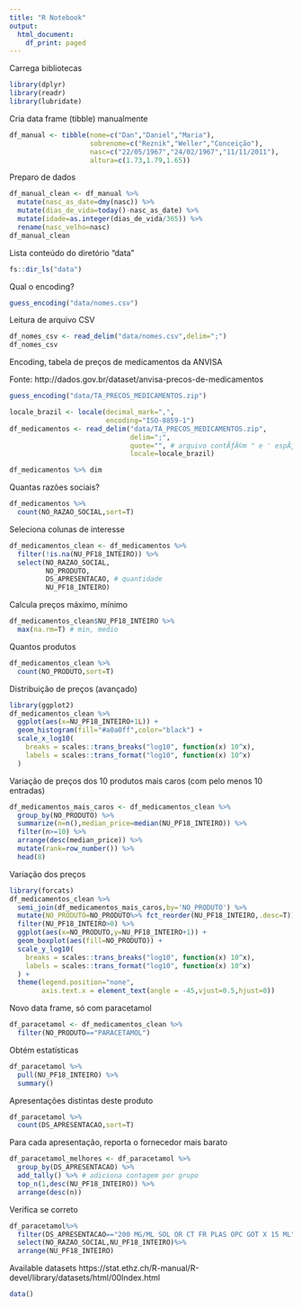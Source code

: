 ```yaml
---
title: "R Notebook"
output:
  html_document:
    df_print: paged
---
```


Carrega bibliotecas

```r
library(dplyr)
library(readr)
library(lubridate)
```

Cria data frame (tibble) manualmente

```r
df_manual <- tibble(nome=c("Dan","Daniel","Maria"),
                    sobrenome=c("Reznik","Weller","Conceição"),
                    nasc=c("22/05/1967","24/02/1967","11/11/2011"),
                    altura=c(1.73,1.79,1.65))
```

Preparo de dados

```r
df_manual_clean <- df_manual %>%
  mutate(nasc_as_date=dmy(nasc)) %>%
  mutate(dias_de_vida=today()-nasc_as_date) %>%
  mutate(idade=as.integer(dias_de_vida/365)) %>%
  rename(nasc_velho=nasc)
df_manual_clean
```

Lista conteúdo do diretório "data"

```r
fs::dir_ls("data")
```

Qual o encoding?

```r
guess_encoding("data/nomes.csv")
```


Leitura de arquivo CSV

```r
df_nomes_csv <- read_delim("data/nomes.csv",delim=";")
df_nomes_csv
```

Encoding, tabela de preços de medicamentos da ANVISA

Fonte: http://dados.gov.br/dataset/anvisa-precos-de-medicamentos

```r
guess_encoding("data/TA_PRECOS_MEDICAMENTOS.zip")
```


```r
locale_brazil <- locale(decimal_mark=",",
                        encoding="ISO-8859-1")
df_medicamentos <- read_delim("data/TA_PRECOS_MEDICAMENTOS.zip",
                              delim=";",
                              quote="", # arquivo contÃƒÂ©m " e ' espÃƒÂºrios
                              locale=locale_brazil)

df_medicamentos %>% dim
```

Quantas razões sociais?

```r
df_medicamentos %>%
  count(NO_RAZAO_SOCIAL,sort=T)
```

Seleciona colunas de interesse

```r
df_medicamentos_clean <- df_medicamentos %>%
  filter(!is.na(NU_PF18_INTEIRO)) %>%
  select(NO_RAZAO_SOCIAL,
         NO_PRODUTO,
         DS_APRESENTACAO, # quantidade
         NU_PF18_INTEIRO)
```

Calcula preços máximo, mínimo

```r
df_medicamentos_clean$NU_PF18_INTEIRO %>%
  max(na.rm=T) # min, medio
```

Quantos produtos

```r
df_medicamentos_clean %>%
  count(NO_PRODUTO,sort=T)
```

Distribuição de preços (avançado)

```r
library(ggplot2)
df_medicamentos_clean %>%
  ggplot(aes(x=NU_PF18_INTEIRO+1L)) +
  geom_histogram(fill="#a0a0ff",color="black") +
  scale_x_log10(
    breaks = scales::trans_breaks("log10", function(x) 10^x),
    labels = scales::trans_format("log10", function(x) 10^x)
  )
```

Variação de preços dos 10 produtos mais caros (com pelo menos 10 entradas)

```r
df_medicamentos_mais_caros <- df_medicamentos_clean %>%
  group_by(NO_PRODUTO) %>%
  summarize(n=n(),median_price=median(NU_PF18_INTEIRO)) %>%
  filter(n>=10) %>%
  arrange(desc(median_price)) %>%
  mutate(rank=row_number()) %>%
  head(8)
```

Variação dos preços

```r
library(forcats)
df_medicamentos_clean %>%
  semi_join(df_medicamentos_mais_caros,by='NO_PRODUTO') %>%
  mutate(NO_PRODUTO=NO_PRODUTO%>% fct_reorder(NU_PF18_INTEIRO,.desc=T)) %>%
  filter(NU_PF18_INTEIRO>0) %>%
  ggplot(aes(x=NO_PRODUTO,y=NU_PF18_INTEIRO+1)) +
  geom_boxplot(aes(fill=NO_PRODUTO)) +
  scale_y_log10(
    breaks = scales::trans_breaks("log10", function(x) 10^x),
    labels = scales::trans_format("log10", function(x) 10^x)
  ) +
  theme(legend.position="none",
        axis.text.x = element_text(angle = -45,vjust=0.5,hjust=0))
```

Novo data frame, só com paracetamol

```r
df_paracetamol <- df_medicamentos_clean %>%
  filter(NO_PRODUTO=="PARACETAMOL")
```

Obtém estatísticas

```r
df_paracetamol %>%
  pull(NU_PF18_INTEIRO) %>%
  summary()
```

Apresentações distintas deste produto

```r
df_paracetamol %>%
  count(DS_APRESENTACAO,sort=T)
```

Para cada apresentação, reporta o fornecedor mais barato

```r
df_paracetamol_melhores <- df_paracetamol %>%
  group_by(DS_APRESENTACAO) %>%
  add_tally() %>% # adiciona contagem por grupo
  top_n(1,desc(NU_PF18_INTEIRO)) %>%
  arrange(desc(n))
```

Verifica se correto

```r
df_paracetamol%>%
  filter(DS_APRESENTACAO=="200 MG/ML SOL OR CT FR PLAS OPC GOT X 15 ML")%>%
  select(NO_RAZAO_SOCIAL,NU_PF18_INTEIRO)%>%
  arrange(NU_PF18_INTEIRO)
```

Available datasets
https://stat.ethz.ch/R-manual/R-devel/library/datasets/html/00Index.html
```r
data()
```

